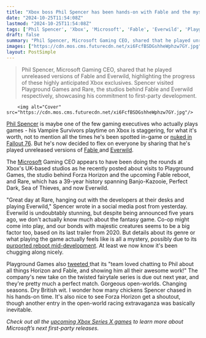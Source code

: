 ```yaml
---
title: "Xbox boss Phil Spencer has been hands-on with Fable and the mysterious Rare survival game that's been AWOL for 4 years"
date: "2024-10-25T11:54:08Z"
lastmod: "2024-10-25T11:54:08Z"
tags: ['Phil Spencer', 'Xbox', 'Microsoft', 'Fable', 'Everwild', 'Playground Games', 'Rare', 'Forza Horizon', 'RPG', 'Open World', 'Fantasy']
draft: false
summary: "Phil Spencer, Microsoft Gaming CEO, shared that he played unreleased versions of Fable and Everwild, highlighting the progress of these highly anticipated Xbox exclusives. Spencer visited Playground Games and Rare, the studios behind Fable and Everwild respectively, showcasing his commitment to first-party development."
images: ["https://cdn.mos.cms.futurecdn.net/xi6FcfBSDGshheWphzw7GY.jpg"]
layout: PostSimple
---
```

> Phil Spencer, Microsoft Gaming CEO, shared that he played unreleased versions of Fable and Everwild, highlighting the progress of these highly anticipated Xbox exclusives. Spencer visited Playground Games and Rare, the studios behind Fable and Everwild respectively, showcasing his commitment to first-party development.


        <img alt="Cover" src="https://cdn.mos.cms.futurecdn.net/xi6FcfBSDGshheWphzw7GY.jpg"/>
        
[Phil Spencer](https://www.gamesradar.com/tag/phil-spencer/) is maybe one of the few gaming executives who actually plays games - his Vampire Survivors playtime on Xbox is staggering, for what it's worth, not to mention all the times he's been spotted in-game or [nuked in Fallout 76](https://www.gamesradar.com/games/mmo/fallout-76-player-who-nuked-phil-spencer-says-it-was-nothing-personal-he-was-the-final-boss-in-my-eyes-in-an-rpg-i-prefer-to-be-the-bad-guy/). But he's now decided to flex on everyone by sharing that he's played unreleased versions of [Fable ](https://www.gamesradar.com/fable-4-release-date-news-rumours/)and [Everwild](https://www.gamesradar.com/everwild-guide/).

The [Microsoft](https://www.gamesradar.com/tag/microsoft/) Gaming CEO appears to have been doing the rounds at Xbox's UK-based studios as he recently posted about visits to Playground Games, the studio behind Forza Horizon and the upcoming Fable reboot, and Rare, which has a 39-year history spanning Banjo-Kazooie, Perfect Dark, Sea of Thieves, and now Everwild.

"Great day at Rare, hanging out with the developers at their desks and playing Everwild," Spencer wrote in a social media post from yesterday. Everwild is undoubtably stunning, but despite being announced five years ago, we don't actually know much about the fantasy game. Co-op might come into play, and our bonds with majestic creatures seems to be a big factor too, based on its last trailer from 2020. But details about its genre or what playing the game actually feels like is all a mystery, possibly due to its [purported reboot mid-development](https://www.gamesradar.com/everwild-has-reportedly-been-rebooted-and-wont-release-until-2023/). At least we now know it's been chugging along nicely.

Playground Games also [tweeted ](https://x.com/WeArePlayground/status/1849437816008184217)that its "team loved chatting to Phil about all things Horizon and Fable, and showing him all their awesome work!" The company's new take on the twisted fairytale series is due out next year, and they're pretty much a perfect match. Gorgeous open-worlds. Changing seasons. Dry British wit. I wonder how many chickens Spencer chased in his hands-on time. It's also nice to see Forza Horizon get a shoutout, though another entry in the open-world racing extravaganza was basically inevitable. 

*Check out all the *[<em>upcoming Xbox Series X games</em>](https://www.gamesradar.com/upcoming-xbox-series-x-games/)* to learn more about Microsoft’s next first-party releases.* 
        